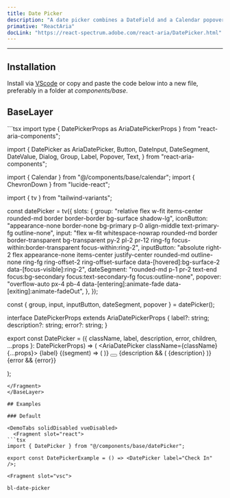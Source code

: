 ```yaml
---
title: Date Picker
description: "A date picker combines a DateField and a Calendar popover to allow users to enter or select a date and time value."
primative: "ReactAria"
docLink: "https://react-spectrum.adobe.com/react-aria/DatePicker.html"
---
```

---

<MdxExample>
  <DatePicker label="Check In" client:load/>
</MdxExample>

## Installation

Install via [VScode](/docs/getting-started/vsc) or copy and paste the code below into a new file, preferably in a folder at _components/base_.

## BaseLayer

<BaseLayer>
<Fragment slot="contentSlot">
```tsx
import type { DatePickerProps as AriaDatePickerProps } from "react-aria-components";

import {
  DatePicker as AriaDatePicker,
  Button,
  DateInput,
  DateSegment,
  DateValue,
  Dialog,
  Group,
  Label,
  Popover,
  Text,
} from "react-aria-components";

import { Calendar } from "@/components/base/calendar";
import { ChevronDown } from "lucide-react";

import { tv } from "tailwind-variants";

const datePicker = tv({
  slots: {
    group:
      "relative flex w-fit items-center rounded-md border border-border bg-surface shadow-lg",
    iconButton:
      "appearance-none border-none bg-primary p-0 align-middle text-primary-fg outline-none",
    input:
      "flex w-fit whitespace-nowrap rounded-md border border-transparent bg-transparent py-2 pl-2 pr-12 ring-fg focus-within:border-transparent focus-within:ring-2",
    inputButton:
      "absolute right-2 flex appearance-none items-center justify-center rounded-md outline-none ring-fg ring-offset-2 ring-offset-surface data-[hovered]:bg-surface-2 data-[focus-visible]:ring-2",
    dateSegment:
      "rounded-md p-1 pr-2 text-end focus:bg-secondary focus:text-secondary-fg focus:outline-none",
    popover:
      "overflow-auto px-4 pb-4 data-[entering]:animate-fade data-[exiting]:animate-fadeOut",
  },
});

const { group, input, inputButton, dateSegment, popover } = datePicker();

interface DatePickerProps<T extends DateValue> extends AriaDatePickerProps<T> {
  label?: string;
  description?: string;
  error?: string;
}

export const DatePicker = <T extends DateValue>({
  className,
  label,
  description,
  error,
  children,
  ...props
}: DatePickerProps<T>) => (
  <AriaDatePicker className={className} {...props}>
    <Label className="text-sm">{label}</Label>
    <Group className={group()}>
      <DateInput className={input()}>
        {(segment) => (
          <DateSegment className={dateSegment()} segment={segment} />
        )}
      </DateInput>
      <Button className={inputButton()}>
        <ChevronDown />
      </Button>
    </Group>
    {description && (
      <Text className="text-sm" slot="description">
        {description}
      </Text>
    )}
    {error && <Text slot="error">{error}</Text>}
    <Popover className={popover()}>
      <Dialog>
        <Calendar />
      </Dialog>
    </Popover>
  </AriaDatePicker>
);

```
</Fragment>
</BaseLayer>

## Examples

### Default 

<DemoTabs solidDisabled vueDisabled>
  <Fragment slot="react">
```tsx
import { DatePicker } from "@/components/base/datePicker";

export const DatePickerExample = () => <DatePicker label="Check In" />;

```
  </Fragment>

    <Fragment slot="vsc">
```bash
bl-date-picker
```
  </Fragment>
</DemoTabs>


